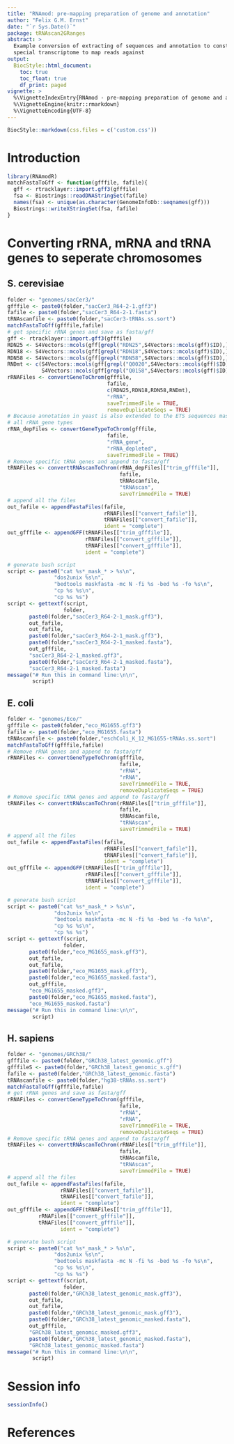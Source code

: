 ```yaml
---
title: "RNAmod: pre-mapping preparation of genome and annotation"
author: "Felix G.M. Ernst"
date: "`r Sys.Date()`"
package: tRNAscan2GRanges
abstract: >
  Example conversion of extracting of sequences and annotation to construct a
  special transcriptome to map reads against
output: 
  BiocStyle::html_document:
    toc: true
    toc_float: true
    df_print: paged
vignette: >
  %\VignetteIndexEntry{RNAmod - pre-mapping preparation of genome and annotation}
  %\VignetteEngine{knitr::rmarkdown}
  %\VignetteEncoding{UTF-8}
---
```


```r
BiocStyle::markdown(css.files = c('custom.css'))
```

# Introduction

```r
library(RNAmodR)
matchFastaToGff <- function(gfffile, fafile){
  gff <- rtracklayer::import.gff3(gfffile)
  fsa <- Biostrings::readDNAStringSet(fafile)
  names(fsa) <- unique(as.character(GenomeInfoDb::seqnames(gff)))
  Biostrings::writeXStringSet(fsa, fafile)
}
```

# Converting rRNA, mRNA and tRNA genes to seperate chromosomes

## S. cerevisiae

```r
folder <- "genomes/sacCer3/"
gfffile <- paste0(folder,"sacCer3_R64-2-1.gff3")
fafile <- paste0(folder,"sacCer3_R64-2-1.fasta")
tRNAscanfile <- paste0(folder,"sacCer3-tRNAs.ss.sort")
matchFastaToGff(gfffile,fafile)
# get specific rRNA genes and save as fasta/gff
gff <- rtracklayer::import.gff3(gfffile)
RDN25 <- S4Vectors::mcols(gff[grepl("RDN25",S4Vectors::mcols(gff)$ID),])$ID
RDN18 <- S4Vectors::mcols(gff[grepl("RDN18",S4Vectors::mcols(gff)$ID),])$ID
RDN58 <- S4Vectors::mcols(gff[grepl("RDN58",S4Vectors::mcols(gff)$ID),])$ID
RNDmt <- c(S4Vectors::mcols(gff[grepl("Q0020",S4Vectors::mcols(gff)$ID),])$ID,
           S4Vectors::mcols(gff[grepl("Q0158",S4Vectors::mcols(gff)$ID),])$ID)
rRNAFiles <- convertGeneToChrom(gfffile,
                                fafile,
                                c(RDN25,RDN18,RDN58,RNDmt),
                                "rRNA",
                                saveTrimmedFile = TRUE,
                                removeDuplicateSeqs = TRUE)
# Because annotation in yeast is also extended to the ETS sequences mask
# all rRNA_gene types
rRNA_depFiles <- convertGeneTypeToChrom(gfffile,
                                fafile,
                                "rRNA_gene",
                                "rRNA_depleted",
                                saveTrimmedFile = TRUE)
# Remove specific tRNA genes and append to fasta/gff
tRNAFiles <- converttRNAscanToChrom(rRNA_depFiles[["trim_gfffile"]],
                                    fafile,
                                    tRNAscanfile,
                                    "tRNAscan",
                                    saveTrimmedFile = TRUE)
# append all the files
out_fafile <- appendFastaFiles(fafile,
                               rRNAFiles[["convert_fafile"]],
                               tRNAFiles[["convert_fafile"]],
                               ident = "complete")
out_gfffile <- appendGFF(tRNAFiles[["trim_gfffile"]],
                         rRNAFiles[["convert_gfffile"]],
                         tRNAFiles[["convert_gfffile"]],
                         ident = "complete")

# generate bash script
script <- paste0("cat %s*_mask_* > %s\n",
               "dos2unix %s\n",
               "bedtools maskfasta -mc N -fi %s -bed %s -fo %s\n",
               "cp %s %s\n",
               "cp %s %s")
script <- gettextf(script,
                  folder,
       paste0(folder,"sacCer3_R64-2-1_mask.gff3"),
       out_fafile,
       out_fafile,
       paste0(folder,"sacCer3_R64-2-1_mask.gff3"),
       paste0(folder,"sacCer3_R64-2-1_masked.fasta"),
       out_gfffile,
       "sacCer3_R64-2-1_masked.gff3",
       paste0(folder,"sacCer3_R64-2-1_masked.fasta"),
       "sacCer3_R64-2-1_masked.fasta")
message("# Run this in command line:\n\n",
        script)
```

## E. coli

```r
folder <- "genomes/Eco/"
gfffile <- paste0(folder,"eco_MG1655.gff3")
fafile <- paste0(folder,"eco_MG1655.fasta")
tRNAscanfile <- paste0(folder,"eschColi_K_12_MG1655-tRNAs.ss.sort")
matchFastaToGff(gfffile,fafile)
# Remove rRNA genes and append to fasta/gff
rRNAFiles <- convertGeneTypeToChrom(gfffile,
                                    fafile,
                                    "rRNA",
                                    "rRNA",
                                    saveTrimmedFile = TRUE,
                                    removeDuplicateSeqs = TRUE)
# Remove specific tRNA genes and append to fasta/gff
tRNAFiles <- converttRNAscanToChrom(rRNAFiles[["trim_gfffile"]],
                                    fafile,
                                    tRNAscanfile,
                                    "tRNAscan",
                                    saveTrimmedFile = TRUE)
# append all the files
out_fafile <- appendFastaFiles(fafile,
                               rRNAFiles[["convert_fafile"]],
                               tRNAFiles[["convert_fafile"]],
                               ident = "complete")
out_gfffile <- appendGFF(tRNAFiles[["trim_gfffile"]],
                         rRNAFiles[["convert_gfffile"]],
                         tRNAFiles[["convert_gfffile"]],
                         ident = "complete")

# generate bash script
script <- paste0("cat %s*_mask_* > %s\n",
               "dos2unix %s\n",
               "bedtools maskfasta -mc N -fi %s -bed %s -fo %s\n",
               "cp %s %s\n",
               "cp %s %s")
script <- gettextf(script,
                  folder,
       paste0(folder,"eco_MG1655_mask.gff3"),
       out_fafile,
       out_fafile,
       paste0(folder,"eco_MG1655_mask.gff3"),
       paste0(folder,"eco_MG1655_masked.fasta"),
       out_gfffile,
       "eco_MG1655_masked.gff3",
       paste0(folder,"eco_MG1655_masked.fasta"),
       "eco_MG1655_masked.fasta")
message("# Run this in command line:\n\n",
        script)
```

## H. sapiens

```r
folder <- "genomes/GRCh38/"
gfffile <- paste0(folder,"GRCh38_latest_genomic.gff")
gfffileS <- paste0(folder,"GRCh38_latest_genomic_s.gff")
fafile <- paste0(folder,"GRCh38_latest_genomic.fasta")
tRNAscanfile <- paste0(folder,"hg38-tRNAs.ss.sort")
matchFastaToGff(gfffile,fafile)
# get rRNA genes and save as fasta/gff
rRNAFiles <- convertGeneTypeToChrom(gfffile,
                                    fafile,
                                    "rRNA",
                                    "rRNA",
                                    saveTrimmedFile = TRUE,
                                    removeDuplicateSeqs = TRUE)
# Remove specific tRNA genes and append to fasta/gff
tRNAFiles <- converttRNAscanToChrom(rRNAFiles[["trim_gfffile"]],
                                    fafile,
                                    tRNAscanfile,
                                    "tRNAscan",
                                    saveTrimmedFile = TRUE)
# append all the files
out_fafile <- appendFastaFiles(fafile,
                 rRNAFiles[["convert_fafile"]],
                 tRNAFiles[["convert_fafile"]],
                 ident = "complete")
out_gfffile <- appendGFF(tRNAFiles[["trim_gfffile"]],
          rRNAFiles[["convert_gfffile"]],
          tRNAFiles[["convert_gfffile"]],
                 ident = "complete")

# generate bash script
script <- paste0("cat %s*_mask_* > %s\n",
               "dos2unix %s\n",
               "bedtools maskfasta -mc N -fi %s -bed %s -fo %s\n",
               "cp %s %s\n",
               "cp %s %s")
script <- gettextf(script,
                  folder,
       paste0(folder,"GRCh38_latest_genomic_mask.gff3"),
       out_fafile,
       out_fafile,
       paste0(folder,"GRCh38_latest_genomic_mask.gff3"),
       paste0(folder,"GRCh38_latest_genomic_masked.fasta"),
       out_gfffile,
       "GRCh38_latest_genomic_masked.gff3",
       paste0(folder,"GRCh38_latest_genomic_masked.fasta"),
       "GRCh38_latest_genomic_masked.fasta")
message("# Run this in command line:\n\n",
        script)
```

# Session info

```r
sessionInfo()
```

# References